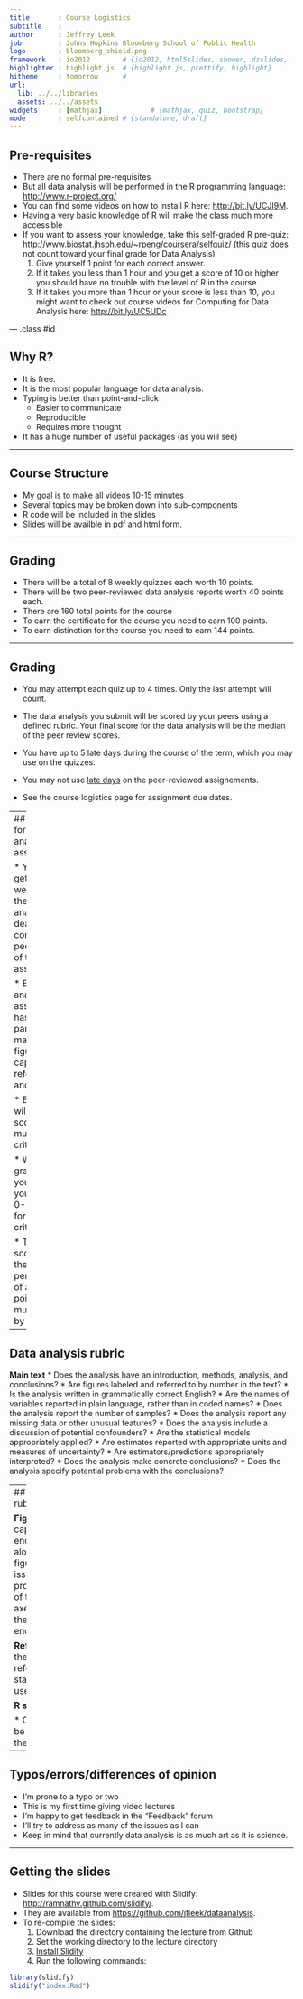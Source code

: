 ```yaml
---
title       : Course Logistics
subtitle    : 
author      : Jeffrey Leek
job         : Johns Hopkins Bloomberg School of Public Health
logo        : bloomberg_shield.png
framework   : io2012        # {io2012, html5slides, shower, dzslides, ...}
highlighter : highlight.js  # {highlight.js, prettify, highlight}
hitheme     : tomorrow      # 
url:
  lib: ../../libraries
  assets: ../../assets
widgets     : [mathjax]            # {mathjax, quiz, bootstrap}
mode        : selfcontained # {standalone, draft}
---
```


## Pre-requisites
* There are no formal pre-requisites
* But all data analysis will be performed in the R programming language: [http://www.r-project.org/](http://www.r-project.org/)
* You can find some videos on how to install R here: [http://bit.ly/UCJI9M](http://bit.ly/UCJI9M).
* Having a very basic knowledge of R will make the class much more accessible
* If you want to assess your knowledge, take this self-graded R pre-quiz: [http://www.biostat.jhsph.edu/~rpeng/coursera/selfquiz/](http://www.biostat.jhsph.edu/~rpeng/coursera/selfquiz/) (this quiz does not count toward your final grade for Data Analysis)
  1. Give yourself 1 point for each correct answer. 
  2. If it takes you less than 1 hour and you get a score of 10 or higher you should have no trouble with the level of R in the course
  3. If it takes you more than 1 hour or your score is less than 10, you might want to check out course videos for Computing for Data Analysis here: [http://bit.ly/UC5UDc](http://bit.ly/UC5UDc)


--- .class #id 

## Why R?

* It is free. 
* It is the most popular language for data analysis.
* Typing is better than point-and-click
  * Easier to communicate
  * Reproducible
  * Requires more thought
* It has a huge number of useful packages (as you will see)

---

## Course Structure

* My goal is to make all videos 10-15 minutes
* Several topics may be broken down into sub-components
* R code will be included in the slides
* Slides will be availble in pdf and html form. 

---

## Grading

* There will be a total of 8 weekly quizzes each worth 10 points. 
* There will be two peer-reviewed data analysis reports worth 40 points each. 
* There are 160 total points for the course
* To earn the certificate for the course you need to earn 100 points. 
* To earn distinction for the course you need to earn 144 points. 

---

## Grading

* You may attempt each quiz up to 4 times. Only the last attempt will count. 

* The data analysis you submit will be scored by your peers using a defined rubric. Your final score for the data analysis will be the median of the peer review scores. 

* You have up to 5 late days during the course of the term, which you may use on the quizzes. 

* You may not use [late days](http://help.coursera.org/customer/portal/articles/502593-how-much-work-should-i-expect-from-one-class-) on the peer-reviewed assignements.

* See the course logistics page for assignment due dates. 

---
## Scoring for the data analysis assignments

* You will get one week after the data analysis deadline to complete peer review of the assignment. 

* Each data analysis assignment has four parts: the main text, a figure and caption, the references and R code. 

* Each part will be scored on multiple criteria.

* When grading your peers you will give 0-5 points for each criteria.

* The final score will be the percentage of available points multiplied by 40. 

---

## Data analysis rubric
__Main text__
* Does the analysis have an introduction, methods, analysis, and conclusions? 
* Are figures labeled and referred to by number in the text? 
* Is the analysis written in grammatically correct English?
* Are the names of variables reported in plain language, rather than in coded names?
* Does the analysis report the number of samples?
* Does the analysis report any missing data or other unusual features?
* Does the analysis include a discussion of potential confounders?
* Are the statistical models appropriately applied?
* Are estimates reported with appropriate units and measures of uncertainty?
* Are estimators/predictions appropriately interpreted?
* Does the analysis make concrete conclusions?
* Does the analysis specify potential problems with the conclusions? 

---
## Data analysis rubric

__Figure__
* Is the figure caption descriptive enough to stand alone?
* Does the figure focus on a key issue in the processing/modeling of the data?
* Are axes labeled and are the labels large enough to read?

__References__
* Does the analysis include references for the statistical methods used?

__R script__

* Can the analysis be reproduced with the code provided?

---



## Typos/errors/differences of opinion

* I'm prone to a typo or two
* This is my first time giving video lectures
* I'm happy to get feedback in the "Feedback" forum
* I'll try to address as many of the issues as I can
* Keep in mind that currently data analysis is as much art as it is science. 

---

## Getting the slides

* Slides for this course were created with Slidify: [http://ramnathv.github.com/slidify/](http://ramnathv.github.com/slidify/). 
* They are available from [https://github.com/jtleek/dataanalysis](https://github.com/jtleek/dataanalysis).
* To re-compile the slides:
  1. Download the directory containing the lecture from Github
  2. Set the working directory to the lecture directory
  3. [Install Slidify](http://slidify.org/start)
  4. Run the following commands: 
  
```r
library(slidify) 
slidify("index.Rmd")
```

